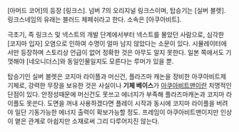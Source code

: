 [아머드 코어]의 등장 [링크스]. 넘버 7의 오리지널 링크스이며, 탑승기는 [실버 블렛]. 링크스네임의 유래는 블러드 체페쉬라고 한다. 소속은 [아쿠아비트].

극초기, 즉 링크스 및 넥스트의 개발 단계에서부터 넥스트를 몰았던 사람으로, 심각한 [코지마 입자] 오염으로 인하여 수명이 얼마 남지 않았다는 소문이 있다. 시뮬레이터에서만 등장하며 스토리상 언급이 없어 정확한 것은 아무도 알지 못한다. 일본 쪽에서도 기껏해야 [네오니더스]와 동일인물일지도 모른다는 루머가 있을 뿐.

탑승기인 실버 블렛은 코지마 라이플과 머신건, 플라즈마 캐논을 장비한 아쿠아비트제 기체로, 강력한 무장을 보유한 것은 사실이나 '''기체 베이스'''가 [[아쿠아비트맨]]이란 치명적인 단점이 있다. 안정성때문에 머신건도 못쓰고 에너지가 부족해 플라즈마캐논과 코지마 라이플도 못쓴다. 도면을 꺼내 사용하겠다면 플레이 시작과 동시에 코지마 라이플을 버려야 일단 기동가능한 에너지 출력이 확보가능할 정도. 프레임이 아쿠아비트맨이지만 인상이 옅은 관계로 아쉽지만 소재로써 그리 다루어지진 않는다.


